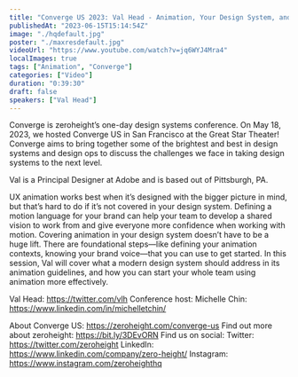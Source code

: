 ```yaml
---
title: "Converge US 2023: Val Head - Animation, Your Design System, and You!"
publishedAt: "2023-06-15T15:14:54Z"
image: "./hqdefault.jpg"
poster: "./maxresdefault.jpg"
videoUrl: "https://www.youtube.com/watch?v=jq6WYJ4Mra4"
localImages: true
tags: ["Animation", "Converge"]
categories: ["Video"]
duration: "0:39:30"
draft: false
speakers: ["Val Head"]
---
```


Converge is zeroheight’s one-day design systems conference. On May 18, 2023, we hosted Converge US in San Francisco at the Great Star Theater! Converge aims to bring together some of the brightest and best in design systems and design ops to discuss the challenges we face in taking design systems to the next level.

Val is a Principal Designer at Adobe and is based out of Pittsburgh, PA.

UX animation works best when it’s designed with the bigger picture in mind, but that’s hard to do if it’s not covered in your design system. Defining a motion language for your brand can help your team to develop a shared vision to work from and give everyone more confidence when working with motion. Covering animation in your design system doesn’t have to be a huge lift. There are foundational steps—like defining your animation contexts, knowing your brand voice—that you can use to get started. In this session, Val will cover what a modern design system should address in its animation guidelines, and how you can start your whole team using animation more effectively.

Val Head: https://twitter.com/vlh
Conference host: Michelle Chin: https://www.linkedin.com/in/michelletchin/

About Converge US: https://zeroheight.com/converge-us
Find out more about zeroheight: https://bit.ly/3DEvORN
Find us on social:
Twitter: https://twitter.com/zeroheight
LinkedIn: https://www.linkedin.com/company/zero-height/
Instagram: https://www.instagram.com/zeroheighthq
